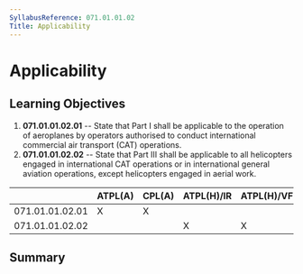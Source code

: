 ```yaml
---
SyllabusReference: 071.01.01.02
Title: Applicability
---
```


# Applicability

## Learning Objectives

1.  **071.01.01.02.01** -- State that Part I shall be applicable to the operation
    of aeroplanes by operators authorised to conduct international commercial air
    transport (CAT) operations.
2.  **071.01.01.02.02** -- State that Part III shall be applicable to all
    helicopters engaged in international CAT operations or in international
    general aviation operations, except helicopters engaged in aerial work.

|                 | ATPL(A) | CPL(A) | ATPL(H)/IR | ATPL(H)/VFR | CPL(H) | IR  | CBIR(A) |
| --------------- | ------- | ------ | ---------- | ----------- | ------ | --- | ------- |
| 071.01.01.02.01 | X       | X      |            |             |        |     |         |
| 071.01.01.02.02 |         |        | X          | X           | X      |     |         |

## Summary
